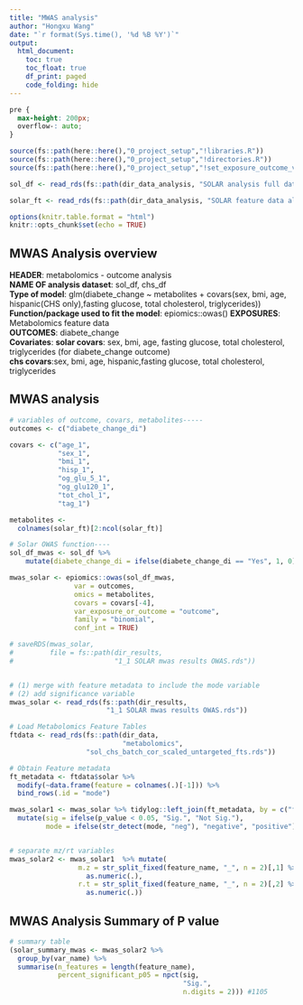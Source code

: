 ```yaml
---
title: "MWAS analysis"
author: "Hongxu Wang"
date: "`r format(Sys.time(), '%d %B %Y')`"
output: 
  html_document:
    toc: true
    toc_float: true
    df_print: paged
    code_folding: hide
---
```


```css
pre {
  max-height: 200px;
  overflow-: auto;
}
```


```r
source(fs::path(here::here(),"0_project_setup","!libraries.R"))
source(fs::path(here::here(),"0_project_setup","!directories.R"))
source(fs::path(here::here(),"0_project_setup","!set_exposure_outcome_vars.R"))

sol_df <- read_rds(fs::path(dir_data_analysis, "SOLAR analysis full data.rds"))

solar_ft <- read_rds(fs::path(dir_data_analysis, "SOLAR feature data all modes.rds"))

options(knitr.table.format = "html")
knitr::opts_chunk$set(echo = TRUE)
```

## MWAS Analysis overview

**HEADER**: metabolomics - outcome analysis\
**NAME OF analysis dataset**: sol_df, chs_df\
**Type of model**: 
glm(diabete_change ~ metabolites + covars(sex, bmi, age, hispanic(CHS only),fasting glucose, total cholesterol, triglycerides))\
**Function/package used to fit the model**: epiomics::owas()
**EXPOSURES**:
Metabolomics feature data\
**OUTCOMES**:
diabete_change\
**Covariates**:
**solar covars**: sex, bmi, age, fasting glucose, total cholesterol, triglycerides (for diabete_change outcome)\
**chs covars**:sex, bmi, age, hispanic,fasting glucose, total cholesterol, triglycerides\

## MWAS analysis
```r
# variables of outcome, covars, metabolites-----
outcomes <- c("diabete_change_di")

covars <- c("age_1", 
            "sex_1", 
            "bmi_1", 
            "hisp_1",
            "og_glu_5_1", 
            "og_glu120_1",
            "tot_chol_1",
            "tag_1")

metabolites <-
  colnames(solar_ft)[2:ncol(solar_ft)]

# Solar OWAS function----
sol_df_mwas <- sol_df %>%
    mutate(diabete_change_di = ifelse(diabete_change_di == "Yes", 1, 0))

mwas_solar <- epiomics::owas(sol_df_mwas,
                var = outcomes,
                omics = metabolites,
                covars = covars[-4],
                var_exposure_or_outcome = "outcome",
                family = "binomial",
                conf_int = TRUE)

# saveRDS(mwas_solar,
#         file = fs::path(dir_results,
#                         "1_1 SOLAR mwas results OWAS.rds"))


# (1) merge with feature metadata to include the mode variable
# (2) add significance variable
mwas_solar <- read_rds(fs::path(dir_results,
                        "1_1 SOLAR mwas results OWAS.rds"))

# Load Metabolomics Feature Tables 
ftdata <- read_rds(fs::path(dir_data,
                            "metabolomics",
                   "sol_chs_batch_cor_scaled_untargeted_fts.rds"))

# Obtain Feature metadata 
ft_metadata <- ftdata$solar %>% 
  modify(~data.frame(feature = colnames(.)[-1])) %>% 
  bind_rows(.id = "mode")

mwas_solar1 <- mwas_solar %>% tidylog::left_join(ft_metadata, by = c("feature_name" = "feature")) %>% 
  mutate(sig = ifelse(p_value < 0.05, "Sig.", "Not Sig."),
         mode = ifelse(str_detect(mode, "neg"), "negative", "positive")) 


# separate mz/rt variables
mwas_solar2 <- mwas_solar1  %>% mutate(
                 m.z = str_split_fixed(feature_name, "_", n = 2)[,1] %>%
                   as.numeric(.),
                 r.t = str_split_fixed(feature_name, "_", n = 2)[,2] %>%
                   as.numeric(.))

```


## MWAS Analysis Summary of P value
```r
# summary table
(solar_summary_mwas <- mwas_solar2 %>% 
  group_by(var_name) %>% 
  summarise(n_features = length(feature_name), 
            percent_significant_p05 = npct(sig, 
                                           "Sig.", 
                                           n.digits = 2))) #1105
```




